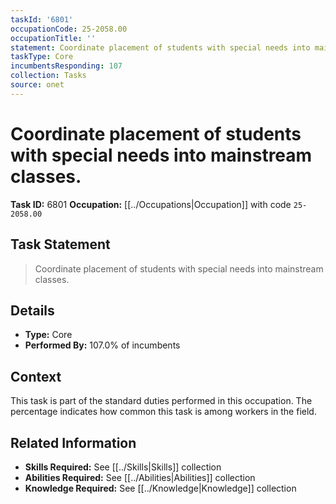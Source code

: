 ```yaml
---
taskId: '6801'
occupationCode: 25-2058.00
occupationTitle: ''
statement: Coordinate placement of students with special needs into mainstream classes.
taskType: Core
incumbentsResponding: 107
collection: Tasks
source: onet
---
```

# Coordinate placement of students with special needs into mainstream classes.

**Task ID:** 6801
**Occupation:** [[../Occupations|Occupation]] with code `25-2058.00`

## Task Statement

> Coordinate placement of students with special needs into mainstream classes.

## Details

- **Type:** Core
- **Performed By:** 107.0% of incumbents

## Context

This task is part of the standard duties performed in this occupation. The percentage indicates how common this task is among workers in the field.

## Related Information

- **Skills Required:** See [[../Skills|Skills]] collection
- **Abilities Required:** See [[../Abilities|Abilities]] collection
- **Knowledge Required:** See [[../Knowledge|Knowledge]] collection
